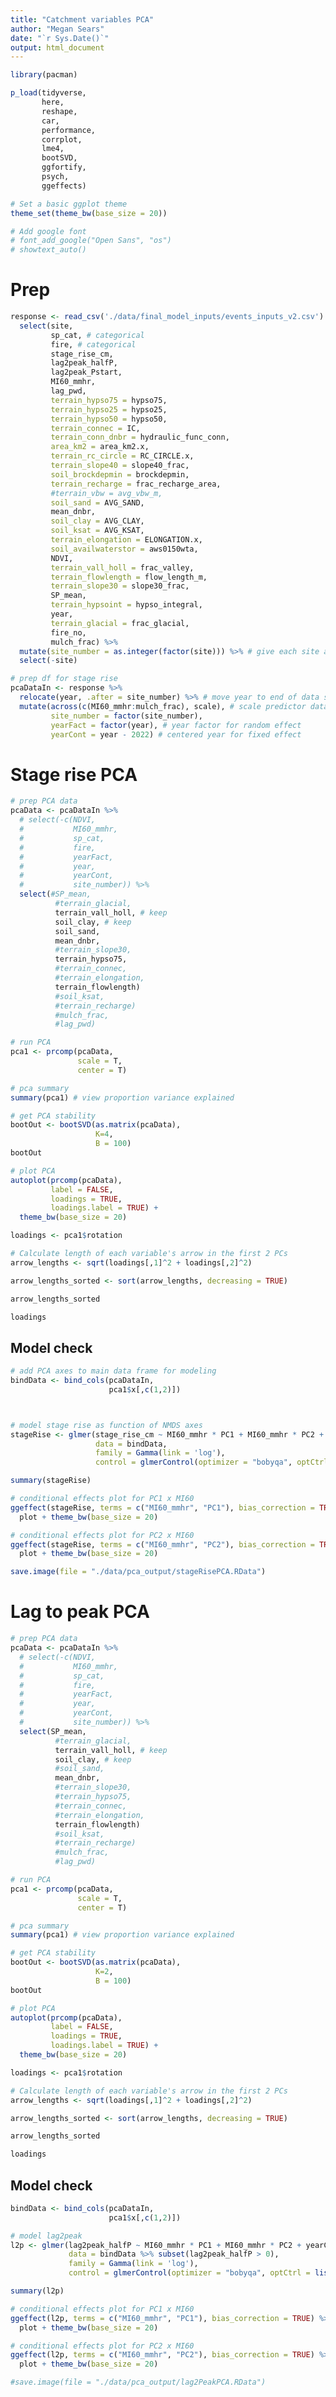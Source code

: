 ```yaml
---
title: "Catchment variables PCA"
author: "Megan Sears"
date: "`r Sys.Date()`"
output: html_document
---
```


```r

library(pacman)

p_load(tidyverse, 
       here, 
       reshape, 
       car, 
       performance, 
       corrplot, 
       lme4, 
       bootSVD, 
       ggfortify, 
       psych,
       ggeffects)

# Set a basic ggplot theme
theme_set(theme_bw(base_size = 20))

# Add google font
# font_add_google("Open Sans", "os")
# showtext_auto()

```

# Prep

```r

response <- read_csv('./data/final_model_inputs/events_inputs_v2.csv') %>%
  select(site,
         sp_cat, # categorical
         fire, # categorical
         stage_rise_cm,
         lag2peak_halfP,
         lag2peak_Pstart,
         MI60_mmhr,
         lag_pwd,
         terrain_hypso75 = hypso75,
         terrain_hypso25 = hypso25,
         terrain_hypso50 = hypso50,
         terrain_connec = IC,
         terrain_conn_dnbr = hydraulic_func_conn,
         area_km2 = area_km2.x,
         terrain_rc_circle = RC_CIRCLE.x,
         terrain_slope40 = slope40_frac,
         soil_brockdepmin = brockdepmin,
         terrain_recharge = frac_recharge_area,
         #terrain_vbw = avg_vbw_m,
         soil_sand = AVG_SAND,
         mean_dnbr, 
         soil_clay = AVG_CLAY,
         soil_ksat = AVG_KSAT, 
         terrain_elongation = ELONGATION.x, 
         soil_availwaterstor = aws0150wta, 
         NDVI, 
         terrain_vall_holl = frac_valley,
         terrain_flowlength = flow_length_m, 
         terrain_slope30 = slope30_frac, 
         SP_mean,
         terrain_hypsoint = hypso_integral,
         year,
         terrain_glacial = frac_glacial,
         fire_no,
         mulch_frac) %>%
  mutate(site_number = as.integer(factor(site))) %>% # give each site a number
  select(-site)

# prep df for stage rise
pcaDataIn <- response %>%
  relocate(year, .after = site_number) %>% # move year to end of data set to make next line easier to code
  mutate(across(c(MI60_mmhr:mulch_frac), scale), # scale predictor data to mean = 0, sd =1
         site_number = factor(site_number),
         yearFact = factor(year), # year factor for random effect
         yearCont = year - 2022) # centered year for fixed effect

```

# Stage rise PCA

```r

# prep PCA data
pcaData <- pcaDataIn %>%
  # select(-c(NDVI,
  #           MI60_mmhr,
  #           sp_cat,
  #           fire,
  #           yearFact,
  #           year,
  #           yearCont,
  #           site_number)) %>%
  select(#SP_mean,
          #terrain_glacial,
          terrain_vall_holl, # keep
          soil_clay, # keep
          soil_sand,
          mean_dnbr,
          #terrain_slope30,
          terrain_hypso75,
          #terrain_connec,
          #terrain_elongation,
          terrain_flowlength)
          #soil_ksat,
          #terrain_recharge)
          #mulch_frac,
          #lag_pwd)

# run PCA
pca1 <- prcomp(pcaData, 
               scale = T, 
               center = T) 

# pca summary
summary(pca1) # view proportion variance explained

# get PCA stability
bootOut <- bootSVD(as.matrix(pcaData), 
                   K=4, 
                   B = 100)
bootOut

# plot PCA 
autoplot(prcomp(pcaData), 
         label = FALSE, 
         loadings = TRUE, 
         loadings.label = TRUE) + 
  theme_bw(base_size = 20)

loadings <- pca1$rotation

# Calculate length of each variable's arrow in the first 2 PCs
arrow_lengths <- sqrt(loadings[,1]^2 + loadings[,2]^2)

arrow_lengths_sorted <- sort(arrow_lengths, decreasing = TRUE)

arrow_lengths_sorted

loadings

```

## Model check

```r

# add PCA axes to main data frame for modeling
bindData <- bind_cols(pcaDataIn, 
                      pca1$x[,c(1,2)])



# model stage rise as function of NMDS axes
stageRise <- glmer(stage_rise_cm ~ MI60_mmhr * PC1 + MI60_mmhr * PC2 + yearCont + (1|site_number),
                   data = bindData,
                   family = Gamma(link = 'log'),
                   control = glmerControl(optimizer = "bobyqa", optCtrl = list(maxfun = 1000000)))

summary(stageRise)

# conditional effects plot for PC1 x MI60
ggeffect(stageRise, terms = c("MI60_mmhr", "PC1"), bias_correction = TRUE) %>% 
  plot + theme_bw(base_size = 20)

# conditional effects plot for PC2 x MI60
ggeffect(stageRise, terms = c("MI60_mmhr", "PC2"), bias_correction = TRUE) %>% 
  plot + theme_bw(base_size = 20)

save.image(file = "./data/pca_output/stageRisePCA.RData")

```

# Lag to peak PCA

```r

# prep PCA data
pcaData <- pcaDataIn %>%
  # select(-c(NDVI,
  #           MI60_mmhr,
  #           sp_cat,
  #           fire,
  #           yearFact,
  #           year,
  #           yearCont,
  #           site_number)) %>%
  select(SP_mean,
          #terrain_glacial,
          terrain_vall_holl, # keep
          soil_clay, # keep
          #soil_sand,
          mean_dnbr,
          #terrain_slope30,
          #terrain_hypso75,
          #terrain_connec,
          #terrain_elongation,
          terrain_flowlength)
          #soil_ksat,
          #terrain_recharge)
          #mulch_frac,
          #lag_pwd)

# run PCA
pca1 <- prcomp(pcaData, 
               scale = T, 
               center = T) 

# pca summary
summary(pca1) # view proportion variance explained

# get PCA stability
bootOut <- bootSVD(as.matrix(pcaData), 
                   K=2, 
                   B = 100)
bootOut

# plot PCA 
autoplot(prcomp(pcaData), 
         label = FALSE, 
         loadings = TRUE, 
         loadings.label = TRUE) + 
  theme_bw(base_size = 20)

loadings <- pca1$rotation

# Calculate length of each variable's arrow in the first 2 PCs
arrow_lengths <- sqrt(loadings[,1]^2 + loadings[,2]^2)

arrow_lengths_sorted <- sort(arrow_lengths, decreasing = TRUE)

arrow_lengths_sorted

loadings

```

## Model check

```r

bindData <- bind_cols(pcaDataIn, 
                      pca1$x[,c(1,2)])

# model lag2peak
l2p <- glmer(lag2peak_halfP ~ MI60_mmhr * PC1 + MI60_mmhr * PC2 + yearCont + (1|site_number),
             data = bindData %>% subset(lag2peak_halfP > 0),
             family = Gamma(link = 'log'),
             control = glmerControl(optimizer = "bobyqa", optCtrl = list(maxfun = 1000000)))

summary(l2p)

# conditional effects plot for PC1 x MI60
ggeffect(l2p, terms = c("MI60_mmhr", "PC1"), bias_correction = TRUE) %>% 
  plot + theme_bw(base_size = 20)

# conditional effects plot for PC2 x MI60
ggeffect(l2p, terms = c("MI60_mmhr", "PC2"), bias_correction = TRUE) %>% 
  plot + theme_bw(base_size = 20)

#save.image(file = "./data/pca_output/lag2PeakPCA.RData")


```


